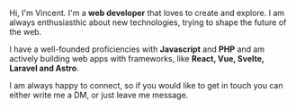 Hi, I'm Vincent. I'm a __web developer__ that loves to create and explore.
I am always enthusiasthic about new technologies, trying to shape the future of the web.
		
I have a well-founded proficiencies with __Javascript__ and __PHP__ and am actively building web apps with frameworks, like __React, Vue, Svelte, Laravel and Astro__.

I am always happy to connect, so if you would like to get in touch you can either write me a DM, or just leave me message.
